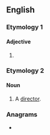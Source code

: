 {{also|Sterner}}
==English==

===Etymology 1===
{{suffix|en|stern|er}}

====Adjective====
{{head|en|comparative adjective}}

# {{en-comparative of|stern}}

===Etymology 2===
{{suffix|en|stern|er}}

====Noun====
{{en-noun}}

# {{lb|en|obsolete|rare}} {{rfv-sense|en}} A [[director]].<!--{{rfquotek|en|Dr. R. Clerke}}-->

{{Webster 1913}}

===Anagrams===
* {{anagrams|en|a=eenrrst|renters|rerents}}